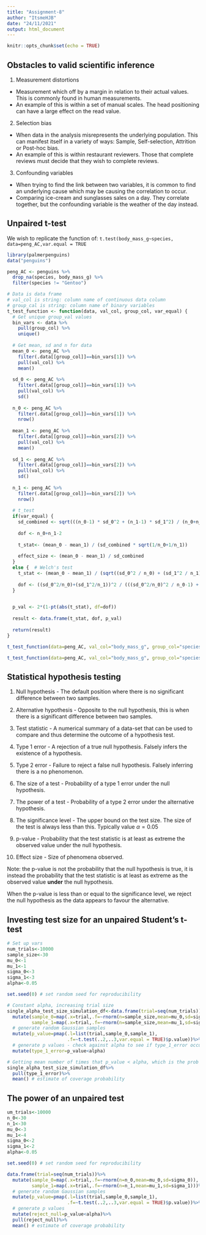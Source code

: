 ```yaml
---
title: "Assignment-8"
author: "ItsmeHJB"
date: "24/11/2021"
output: html_document
---
```


```r
knitr::opts_chunk$set(echo = TRUE)
```

## Obstacles to valid scientific inference

1. Measurement distortions
 - Measurement which off by a margin in relation to their actual values. This is commonly found in human measurements.
 - An example of this is within a set of manual scales. The head positioning can have a large effect on the read value.
 
2. Selection bias
 - When data in the analysis misrepresents the underlying population. This can manifest itself in a variety of ways: Sample, Self-selection, Attrition or Post-hoc bias.
 - An example of this is within restaurant reviewers. Those that complete reviews must decide that they wish to complete reviews.

3. Confounding variables
 - When trying to find the link between two variables, it is common to find an underlying cause which may be causing the correlation to occur.
 - Comparing ice-cream and sunglasses sales on a day. They correlate together, but the confounding variable is the weather of the day instead.
 
## Unpaired t-test

We wish to replicate the function of: ``` t.test(body_mass_g~species, data=peng_AC,var.equal = TRUE ```

```r
library(palmerpenguins)
data("penguins")

peng_AC <- penguins %>%
  drop_na(species, body_mass_g) %>%
  filter(species != "Gentoo")
```

```r
# Data is data frame
# val_col is string: column name of continuous data column
# group_cal is string: column name of binary variables
t_test_function <- function(data, val_col, group_col, var_equal) {
  # Get unique group_val values
  bin_vars <- data %>%
    pull(group_col) %>% 
    unique()
  
  # Get mean, sd and n for data
  mean_0 <- peng_AC %>% 
    filter(.data[[group_col]]==bin_vars[1]) %>%
    pull(val_col) %>%
    mean()
  
  sd_0 <- peng_AC %>% 
    filter(.data[[group_col]]==bin_vars[1]) %>%
    pull(val_col) %>%
    sd()
  
  n_0 <- peng_AC %>% 
    filter(.data[[group_col]]==bin_vars[1]) %>%
    nrow()
  
  mean_1 <- peng_AC %>% 
    filter(.data[[group_col]]==bin_vars[2]) %>%
    pull(val_col) %>%
    mean()
  
  sd_1 <- peng_AC %>% 
    filter(.data[[group_col]]==bin_vars[2]) %>%
    pull(val_col) %>%
    sd()
  
  n_1 <- peng_AC %>% 
    filter(.data[[group_col]]==bin_vars[2]) %>%
    nrow()
  
  # t_test
  if(var_equal) {
    sd_combined <- sqrt(((n_0-1) * sd_0^2 + (n_1-1) * sd_1^2) / (n_0+n_1-2))
    
    dof <- n_0+n_1-2
    
    t_stat<- (mean_0 - mean_1) / (sd_combined * sqrt(1/n_0+1/n_1))
  
    effect_size <- (mean_0 - mean_1) / sd_combined
  }
  else {  # Welch's test
    t_stat <- (mean_0 - mean_1) / (sqrt((sd_0^2 / n_0) + (sd_1^2 / n_1)))
    
    dof <- ((sd_0^2/n_0)+(sd_1^2/n_1))^2 / (((sd_0^2/n_0)^2 / n_0-1) + ((sd_1^2/n_1)^2 / n_1-1))
  }
  

  p_val <- 2*(1-pt(abs(t_stat), df=dof))
  
  result <- data.frame(t_stat, dof, p_val)
  
  return(result)
}

t_test_function(data=peng_AC, val_col="body_mass_g", group_col="species",var_equal=TRUE)

t_test_function(data=peng_AC, val_col="body_mass_g", group_col="species",var_equal=FALSE)
```

## Statistical hypothesis testing

1. Null hypothesis - The default position where there is no significant difference between two samples.

2. Alternative hypothesis - Opposite to the null hypothesis, this is when there is a significant difference between two samples.

3. Test statistic - A numerical summary of a data-set that can be used to compare and thus determine the outcome of a hypothesis test.

4. Type 1 error - A rejection of a true null hypothesis. Falsely infers the existence of a hypothesis.

5. Type 2 error - Failure to reject a false null hypothesis. Falsely inferring there is a no phenomenon.

6. The size of a test - Probability of a type 1 error under the null hypothesis.

7. The power of a test - Probability of a type 2 error under the alternative hypothesis.

8. The significance level - The upper bound on the test size. The size of the test is always less than this. Typically value $\alpha = 0.05$

9. p-value - Probability that the test statistic is at least as extreme the observed value under the null hypothesis.

10. Effect size - Size of phenomena observed.

Note: the p-value is not the probability that the null hypothesis is true, it is instead the probability that the test statistic is at least as extreme as the observed value **under** the null hypothesis.

When the p-value is less than or equal to the significance level, we reject the null hypothesis as the data appears to favour the alternative.

## Investing test size for an unpaired Student's t-test

```r
# Set up vars
num_trials<-10000
sample_size<-30
mu_0<-1
mu_1<-1
sigma_0<-3
sigma_1<-3
alpha<-0.05

set.seed(0) # set random seed for reproducibility

# Constant alpha, increasing trial size
single_alpha_test_size_simulation_df<-data.frame(trial=seq(num_trials))%>%
  mutate(sample_0=map(.x=trial,.f=~rnorm(n=sample_size,mean=mu_0,sd=sigma_0)),
         sample_1=map(.x=trial,.f=~rnorm(n=sample_size,mean=mu_1,sd=sigma_1)))%>%
  # generate random Gaussian samples
  mutate(p_value=pmap(.l=list(trial,sample_0,sample_1),
                      .f=~t.test(..2,..3,var.equal = TRUE)$p.value))%>%
  # generate p values - check against alpha to see if type_1_error occurs
  mutate(type_1_error=p_value<alpha)

# Getting mean number of times that p_value < alpha, which is the prob that type_1_error occurs
single_alpha_test_size_simulation_df%>%
  pull(type_1_error)%>%
  mean() # estimate of coverage probability
```

## The power of an unpaired test

```r
um_trials<-10000
n_0<-30
n_1<-30
mu_0<-3
mu_1<-4
sigma_0<-2
sigma_1<-2
alpha<-0.05

set.seed(0) # set random seed for reproducibility

data.frame(trial=seq(num_trials))%>%
  mutate(sample_0=map(.x=trial,.f=~rnorm(n=n_0,mean=mu_0,sd=sigma_0)),
         sample_1=map(.x=trial,.f=~rnorm(n=n_1,mean=mu_1,sd=sigma_1)))%>%
  # generate random Gaussian samples
  mutate(p_value=pmap(.l=list(trial,sample_0,sample_1),
                      .f=~t.test(..2,..3,var.equal = TRUE)$p.value))%>%
  # generate p values
  mutate(reject_null=p_value<alpha)%>%
  pull(reject_null)%>%
  mean() # estimate of coverage probability
```


